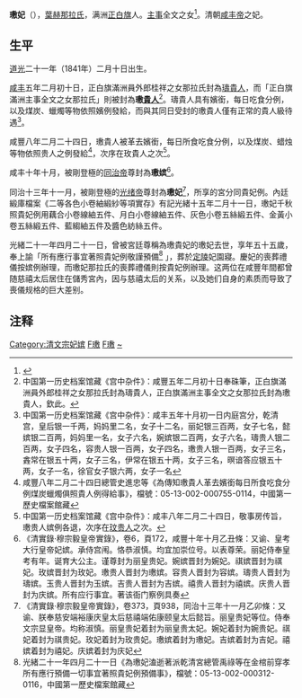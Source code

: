 '''璷妃'''（{{bd|1841年||1895年|CatIdx=Fu}}），[[葉赫那拉氏|葉赫那拉氏]]，满洲[[正白旗|正白旗]]人。[[主事|主事]]全文之女<ref>{{cite book|author=王佩-{環}-|title=清宫后妃|location=沈阳|publisher=辽宁大学出版社|date=1993年12月|pages=37|isbn=7561021445}}</ref>。清朝[[咸丰帝|咸丰帝]]之妃。

==生平==

[[道光|道光]]二十一年（1841年）二月十日出生。

[[咸丰|咸丰]]五年二月初十日，正白旗滿洲員外郎桂祥之女那拉氏封為[[璹嬪|璹貴人]]，而「正白旗滿洲主事全文之女那拉氏」則被封為'''璷[[貴人|貴人]]'''<ref>中国第一历史档案馆藏《宫中杂件》：咸豐五年二月初十日奉硃筆，正白旗滿洲員外郎桂祥之女那拉氏封為璹貴人，正白旗滿洲主事全文之女那拉氏封為璷貴人，欽此。</ref>。璹貴人具有嬪銜，每日吃食分例，以及煤炭、蠟燭等物依照嬪例發給，而與其同日受封的璷貴人僅有正常的貴人級待遇<ref>中国第一历史档案馆藏《宫中杂件》：咸丰五年十月初一日内庭宫分，乾清宫，皇后银一千两，妈妈里二名，女子十二名，丽妃银三百两，女子七名，懿嫔银二百两，妈妈里一名，女子六名，婉嫔银二百两，女子六名，璹贵人银二百两，女子四名，容贵人银一百两，女子四名，璷贵人银一百两，女子三名，錱常在银五十两，女子三名，伊常在银五十两，女子三名，暝谙答应银五十两，女子一名，徐官女子银六两，女子一名</ref>。

咸豐八年二月二十四日，璷貴人被革去嬪銜，每日所食吃食分例，以及煤炭、蜡烛等物依照贵人之例發給<ref> 咸豐八年二月二十四日總管史進忠等《為傳知璷貴人革去嬪銜每日所食吃食分例煤炭蠟燭俱照貴人例得給事》，檔號：05-13-002-000755-0114，中國第一歷史檔案館藏</ref>，次序在玫貴人之次<ref>中国第一历史档案馆藏《宫中杂件》：咸丰八年二月二十四日，敬事房传旨，璷贵人嫔例各退，次序在[[玟貴妃|玟贵人]]之次。</ref>。

咸丰十年十月，被剛登極的[[同治帝|同治帝]]尊封為'''璷嫔'''<ref>《清實錄‧穆宗毅皇帝實錄》，卷6，頁172，咸豐十年十月乙丑條：又谕、皇考大行皇帝妃嫔。承侍宫闱。恪恭淑慎。均宜加崇位号。以表尊荣。丽妃侍奉皇考有年。诞育大公主。谨尊封为丽皇贵妃。婉嫔晋封为婉妃。祺嫔晋封为祺妃。玫嫔晋封为玫妃。璷贵人晋封为璷嫔。容贵人晋封为容嫔。璹贵人晋封为璹嫔。玉贵人晋封为玉嫔。吉贵人晋封为吉嫔。禧贵人晋封为禧嫔。庆贵人晋封为庆嫔。所有应行事宜。著该衙门察例具奏</ref>。

同治十三年十一月，被剛登極的[[光绪帝|光绪帝]]尊封為'''璷妃'''<ref>《清實錄‧穆宗毅皇帝實錄》，卷373，頁938，同治十三年十一月乙卯條：又谕、朕奉慈安端裕康庆皇太后慈禧端佑康颐皇太后懿旨。丽皇贵妃等位。侍奉文宗显皇帝。均称淑慎。丽皇贵妃着封为丽皇贵太妃。婉妃着封为婉贵妃。祺妃着封为祺贵妃。玫妃着封为玫贵妃。璷嫔着封为璷妃。吉嫔着封为吉妃。禧嫔着封为禧妃。庆嫔着封为庆妃</ref>，所享的宮分同貴妃例。內廷緞庫檔案《二等各色小卷紬緞紗等項實存》有記光緒十五年二月十一日，璷妃千秋照貴妃例用藕合小卷線紬五件、月白小卷線紬五件、灰色小卷五絲緞五件、金黃小卷五絲緞五件、藍縐紬五件及醬色紡絲五件。

光緒二十一年四月二十一日，曾被宮廷尊稱為璷貴妃的璷妃去世，享年五十五歲，奉上諭「所有應行事宜著照貴妃例敬謹預備<ref>光緒二十一年四月二十一日《為璷妃溘逝著派乾清宮總管禹祿等在金棺前穿孝所有應行預備一切事宜著照貴妃例預備事》，檔號：05-13-002-000312-0116，中國第一歷史檔案館藏</ref>
」，葬於[[清定陵|定陵]]妃園寢。慶妃的喪葬禮儀按嫔例辦理，而璷妃那拉氏的喪葬禮儀則按貴妃例辦理。这两位在咸豐年間都曾随慈禧太后居住在儲秀宮內，因与慈禧太后的关系，以及她们自身的素质而导致了喪儀规格的巨大差别。

== 注释 ==
{{reflist|2}}
{{清文宗皇室}}
[[Category:清文宗妃嫔|Category:清文宗妃嫔]]
[[Category:清朝妃|F璷]]
[[Category:正白旗滿洲人|F璷]]
[[Category:叶赫那拉氏|~]]
